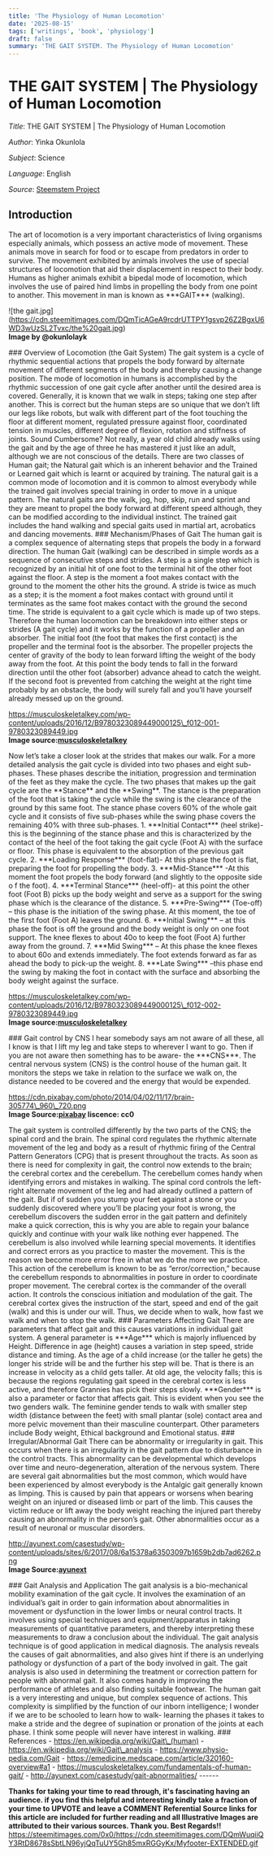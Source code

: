 ```yaml
---
title: 'The Physiology of Human Locomotion'
date: '2025-08-15'
tags: ['writings', 'book', 'physiology']
draft: false
summary: 'THE GAIT SYSTEM. The Physiology of Human Locomotion'
---
```


# THE GAIT SYSTEM | The Physiology of Human Locomotion

_Title_: THE GAIT SYSTEM | The Physiology of Human Locomotion

_Author_: Yinka Okunlola

_Subject_: Science

_Language_: English

_Source_: [Steemstem Project](https://steemit.com/science/@okunlolayk/the-gait-system-or-the-physiology-of-human-locomotion)

## Introduction

The art of locomotion is a very important characteristics of living organisms especially animals, which possess an active mode of movement. These animals move in search for food or to escape from predators in order to survive. The movement exhibited by animals involves the use of special structures of locomotion that aid their displacement in respect to their body. Humans as higher animals exhibit a bipedal mode of locomotion, which involves the use of paired hind limbs in propelling the body from one point to another. This movement in man is known as \*\*\*GAIT\*\*\* (walking).

!\[the gait.jpg\](https://cdn.steemitimages.com/DQmTicAGeA9rcdrUTTPY1gsvp26Z2BgxU6WD3wUzSL2Tvxc/the%20gait.jpg)  
**Image by @okunlolayk**

\### Overview of Locomotion (the Gait System) The gait system is a cycle of rhythmic sequential actions that propels the body forward by alternate movement of different segments of the body and thereby causing a change position. The mode of locomotion in humans is accomplished by the rhythmic succession of one gait cycle after another until the desired area is covered. Generally, it is known that we walk in steps; taking one step after another. This is correct but the human steps are so unique that we don’t lift our legs like robots, but walk with different part of the foot touching the floor at different moment, regulated pressure against floor, coordinated tension in muscles, different degree of flexion, rotation and stiffness of joints. Sound Cumbersome? Not really, a year old child already walks using the gait and by the age of three he has mastered it just like an adult, although we are not conscious of the details. There are two classes of Human gait; the Natural gait which is an inherent behavior and the Trained or Learned gait which is learnt or acquired by training. The natural gait is a common mode of locomotion and it is common to almost everybody while the trained gait involves special training in order to move in a unique pattern. The natural gaits are the walk, jog, hop, skip, run and sprint and they are meant to propel the body forward at different speed although, they can be modified according to the individual instinct. The trained gait includes the hand walking and special gaits used in martial art, acrobatics and dancing movements. ### Mechanism/Phases of Gait The human gait is a complex sequence of alternating steps that propels the body in a forward direction. The human Gait (walking) can be described in simple words as a sequence of consecutive steps and strides. A step is a single step which is recognized by an initial hit of one foot to the terminal hit of the other foot against the floor. A step is the moment a foot makes contact with the ground to the moment the other hits the ground. A stride is twice as much as a step; it is the moment a foot makes contact with ground until it terminates as the same foot makes contact with the ground the second time. The stride is equivalent to a gait cycle which is made up of two steps. Therefore the human locomotion can be breakdown into either steps or strides (A gait cycle) and it works by the function of a propeller and an absorber. The initial foot (the foot that makes the first contact) is the propeller and the terminal foot is the absorber. The propeller projects the center of gravity of the body to lean forward lifting the weight of the body away from the foot. At this point the body tends to fall in the forward direction until the other foot (absorber) advance ahead to catch the weight. If the second foot is prevented from catching the weight at the right time probably by an obstacle, the body will surely fall and you’ll have yourself already messed up on the ground.

https://musculoskeletalkey.com/wp-content/uploads/2016/12/B9780323089449000125\_f012-001-9780323089449.jpg  
**Image source:[musculoskeletalkey](https://musculoskeletalkey.com/fundamentals-of-human-gait/)**

Now let’s take a closer look at the strides that makes our walk. For a more detailed analysis the gait cycle is divided into two phases and eight sub-phases. These phases describe the initiation, progression and termination of the feet as they make the cycle. The two phases that makes up the gait cycle are the \*\*Stance\*\* and the \*\*Swing\*\*. The stance is the preparation of the foot that is taking the cycle while the swing is the clearance of the ground by this same foot. The stance phase covers 60% of the whole gait cycle and it consists of five sub-phases while the swing phase covers the remaining 40% with three sub-phases. 1. \*\*\*Initial Contact\*\*\* (heel strike)- this is the beginning of the stance phase and this is characterized by the contact of the heel of the foot taking the gait cycle (Foot A) with the surface or floor. This phase is equivalent to the absorption of the previous gait cycle. 2. \*\*\*Loading Response\*\*\* (foot-flat)- At this phase the foot is flat, preparing the foot for propelling the body. 3. \*\*\*Mid-Stance\*\*\* -At this moment the foot propels the body forward (and slightly to the opposite side o f the foot). 4. \*\*\*Terminal Stance\*\*\* (heel-off)- at this point the other foot (Foot B) picks up the body weight and serve as a support for the swing phase which is the clearance of the distance. 5. \*\*\*Pre-Swing\*\*\* (Toe-off) – this phase is the initiation of the swing phase. At this moment, the toe of the first foot (Foot A) leaves the ground. 6. \*\*\*Initial Swing\*\*\* – at this phase the foot is off the ground and the body weight is only on one foot support. The knee flexes to about 40o to keep the foot (Foot A) further away from the ground. 7. \*\*\*Mid Swing\*\*\* – At this phase the knee flexes to about 60o and extends immediately. The foot extends forward as far as ahead the body to pick-up the weight. 8. \*\*\*Late Swing\*\*\* –this phase end the swing by making the foot in contact with the surface and absorbing the body weight against the surface.

https://musculoskeletalkey.com/wp-content/uploads/2016/12/B9780323089449000125\_f012-002-9780323089449.jpg  
**Image source:[musculoskeletalkey](https://musculoskeletalkey.com/fundamentals-of-human-gait/)**

\### Gait control by CNS I hear somebody says am not aware of all these, all I know is that I lift my leg and take steps to wherever I want to go. Then if you are not aware then something has to be aware- the \*\*\*CNS\*\*\*. The central nervous system (CNS) is the control house of the human gait. It monitors the steps we take in relation to the surface we walk on, the distance needed to be covered and the energy that would be expended.

https://cdn.pixabay.com/photo/2014/04/02/11/17/brain-305774\_960\_720.png  
**Image Source:[pixabay](https://pixabay.com/en/brain-stem-cerebrum-spinal-cord-305774/) liscence: cc0**

The gait system is controlled differently by the two parts of the CNS; the spinal cord and the brain. The spinal cord regulates the rhythmic alternate movement of the leg and body as a result of rhythmic firing of the Central Pattern Generators (CPG) that is present throughout the tracts. As soon as there is need for complexity in gait, the control now extends to the brain; the cerebral cortex and the cerebellum. The cerebellum comes handy when identifying errors and mistakes in walking. The spinal cord controls the left-right alternate movement of the leg and had already outlined a pattern of the gait. But if of sudden you stump your feet against a stone or you suddenly discovered where you’ll be placing your foot is wrong, the cerebellum discovers the sudden error in the gait pattern and definitely make a quick correction, this is why you are able to regain your balance quickly and continue with your walk like nothing ever happened. The cerebellum is also involved while learning special movements. It identifies and correct errors as you practice to master the movement. This is the reason we become more error free in what we do the more we practice. This action of the cerebellum is known to be as “error/correction,” because the cerebellum responds to abnormalities in posture in order to coordinate proper movement. The cerebral cortex is the commander of the overall action. It controls the conscious initiation and modulation of the gait. The cerebral cortex gives the instruction of the start, speed and end of the gait (walk) and this is under our will. Thus, we decide when to walk, how fast we walk and when to stop the walk. ### Parameters Affecting Gait There are parameters that affect gait and this causes variations in individual gait system. A general parameter is \*\*\*Age\*\*\* which is majorly influenced by Height. Difference in age (height) causes a variation in step speed, stride distance and timing. As the age of a child increase (or the taller he gets) the longer his stride will be and the further his step will be. That is there is an increase in velocity as a child gets taller. At old age, the velocity falls; this is because the regions regulating gait speed in the cerebral cortex is less active, and therefore Grannies has pick their steps slowly. \*\*\*Gender\*\*\* is also a parameter or factor that affects gait. This is evident when you see the two genders walk. The feminine gender tends to walk with smaller step width (distance between the feet) with small plantar (sole) contact area and more pelvic movement than their masculine counterpart. Other parameters include Body weight, Ethical background and Emotional status. ### Irregular/Abnormal Gait There can be abnormality or irregularity in gait. This occurs when there is an irregularity in the gait pattern due to disturbance in the control tracts. This abnormality can be developmental which develops over time and neuro-degeneration, alteration of the nervous system. There are several gait abnormalities but the most common, which would have been experienced by almost everybody is the Antalgic gait generally known as limping. This is caused by pain that appears or worsens when bearing weight on an injured or diseased limb or part of the limb. This causes the victim reduce or lift away the body weight reaching the injured part thereby causing an abnormality in the person’s gait. Other abnormalities occur as a result of neuronal or muscular disorders.

http://ayunext.com/casestudy/wp-content/uploads/sites/6/2017/08/6a15378a63503097b1659b2db7ad6262.png  
**Image Source:[ayunext](http://ayunext.com/casestudy/gait-abnormalities/)**

\### Gait Analysis and Application The gait analysis is a bio-mechanical mobility examination of the gait cycle. It involves the examination of an individual’s gait in order to gain information about abnormalities in movement or dysfunction in the lower limbs or neural control tracts. It involves using special techniques and equipment/apparatus in taking measurements of quantitative parameters, and thereby interpreting these measurements to draw a conclusion about the individual. The gait analysis technique is of good application in medical diagnosis. The analysis reveals the causes of gait abnormalities, and also gives hint if there is an underlying pathology or dysfunction of a part of the body involved in gait. The gait analysis is also used in determining the treatment or correction pattern for people with abnormal gait. It also comes handy in improving the performance of athletes and also finding suitable footwear. The human gait is a very interesting and unique, but complex sequence of actions. This complexity is simplified by the function of our inborn intelligence; I wonder if we are to be schooled to learn how to walk- learning the phases it takes to make a stride and the degree of supination or pronation of the joints at each phase. I think some people will never have interest in walking. ### References - https://en.wikipedia.org/wiki/Gait\_(human) - https://en.wikipedia.org/wiki/Gait\_analysis - https://www.physio-pedia.com/Gait - https://emedicine.medscape.com/article/320160-overview#a1 - https://musculoskeletalkey.com/fundamentals-of-human-gait/ - http://ayunext.com/casestudy/gait-abnormalities/ ------

**Thanks for taking your time to read through, it's fascinating having an audience. if you find this helpful and interesting kindly take a fraction of your time to UPVOTE and leave a COMMENT Referential Source links for this article are included for further reading and all Illustrative Images are attributed to their various sources. Thank you. Best Regards!!**  
https://steemitimages.com/0x0/https://cdn.steemitimages.com/DQmWuqiiQY3RtD8678sSbtLN96yjQqTuUY5Gh85mxRGGyKx/Myfooter-EXTENDED.gif
